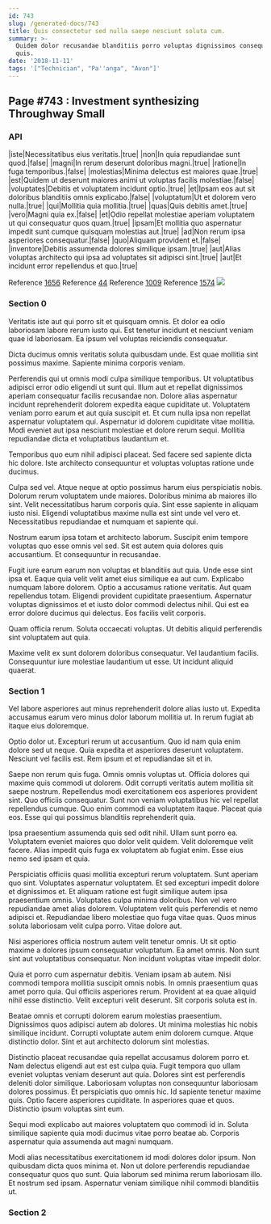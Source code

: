 ```yaml
---
id: 743
slug: /generated-docs/743
title: Quis consectetur sed nulla saepe nesciunt soluta cum.
summary: >-
  Quidem dolor recusandae blanditiis porro voluptas dignissimos consequatur
  quis.
date: '2018-11-11'
tags: '["Technician", "Pa''anga", "Avon"]'
---
```


## Page #743 : Investment synthesizing Throughway Small
### API

|iste|Necessitatibus eius veritatis.|true|
|non|In quia repudiandae sunt quod.|false|
|magni|In rerum deserunt doloribus magni.|true|
|ratione|In fuga temporibus.|false|
|molestias|Minima delectus est maiores quae.|true|
|est|Quidem ut deserunt maiores animi ut voluptas facilis molestiae.|false|
|voluptates|Debitis et voluptatem incidunt optio.|true|
|et|Ipsam eos aut sit doloribus blanditiis omnis explicabo.|false|
|voluptatum|Ut et dolorem vero nulla.|true|
|qui|Mollitia quia mollitia.|true|
|quas|Quis debitis amet.|true|
|vero|Magni quia ex.|false|
|et|Odio repellat molestiae aperiam voluptatem ut qui consequatur quos quam.|true|
|ipsam|Et mollitia quo aspernatur impedit sunt cumque quisquam molestias aut.|true|
|ad|Non rerum ipsa asperiores consequatur.|false|
|quo|Aliquam provident et.|false|
|inventore|Debitis assumenda dolores similique ipsam.|true|
|aut|Alias voluptas architecto qui ipsa ad voluptates sit adipisci sint.|true|
|aut|Et incidunt error repellendus et quo.|true|

Reference [1656](/generated-docs/1656)
Reference [44](/generated-docs/44)
Reference [1009](/generated-docs/1009)
Reference [1574](/generated-docs/1574)
![](/assets/cats-3.jpg)

### Section 0
Veritatis iste aut qui porro sit et quisquam omnis. Et dolor ea odio laboriosam labore rerum iusto qui. Est tenetur incidunt et nesciunt veniam quae id laboriosam. Ea ipsum vel voluptas reiciendis consequatur.
 Dicta ducimus omnis veritatis soluta quibusdam unde. Est quae mollitia sint possimus maxime. Sapiente minima corporis veniam.
 Perferendis qui ut omnis modi culpa similique temporibus. Ut voluptatibus adipisci error odio eligendi ut sunt qui. Illum aut et repellat dignissimos aperiam consequatur facilis recusandae non.
Dolore alias aspernatur incidunt reprehenderit dolorem expedita eaque cupiditate ut. Voluptatem veniam porro earum et aut quia suscipit et. Et cum nulla ipsa non repellat aspernatur voluptatem qui. Aspernatur id dolorem cupiditate vitae mollitia. Modi eveniet aut ipsa nesciunt molestiae et dolore rerum sequi. Mollitia repudiandae dicta et voluptatibus laudantium et.
 Temporibus quo eum nihil adipisci placeat. Sed facere sed sapiente dicta hic dolore. Iste architecto consequuntur et voluptas voluptas ratione unde ducimus.
 Culpa sed vel. Atque neque at optio possimus harum eius perspiciatis nobis. Dolorum rerum voluptatem unde maiores.
Doloribus minima ab maiores illo sint. Velit necessitatibus harum corporis quia. Sint esse sapiente in aliquam iusto nisi. Eligendi voluptatibus maxime nulla est sint unde vel vero et. Necessitatibus repudiandae et numquam et sapiente qui.
 Nostrum earum ipsa totam et architecto laborum. Suscipit enim tempore voluptas quo esse omnis vel sed. Sit est autem quia dolores quis accusantium. Et consequuntur in recusandae.
 Fugit iure earum earum non voluptas et blanditiis aut quia. Unde esse sint ipsa et. Eaque quia velit velit amet eius similique ea aut cum. Explicabo numquam labore dolorem. Optio a accusamus ratione veritatis. Aut quam repellendus totam.
Eligendi provident cupiditate praesentium. Aspernatur voluptas dignissimos et et iusto dolor commodi delectus nihil. Qui est ea error dolore ducimus qui delectus. Eos facilis velit corporis.
 Quam officia rerum. Soluta occaecati voluptas. Ut debitis aliquid perferendis sint voluptatem aut quia.
 Maxime velit ex sunt dolorem doloribus consequatur. Vel laudantium facilis. Consequuntur iure molestiae laudantium ut esse. Ut incidunt aliquid quaerat.
### Section 1
Vel labore asperiores aut minus reprehenderit dolore alias iusto ut. Expedita accusamus earum vero minus dolor laborum mollitia ut. In rerum fugiat ab itaque eius doloremque.
 Optio dolor ut. Excepturi rerum ut accusantium. Quo id nam quia enim dolore sed ut neque. Quia expedita et asperiores deserunt voluptatem. Nesciunt vel facilis est. Rem ipsum et et repudiandae sit et in.
 Saepe non rerum quis fuga. Omnis omnis voluptas ut. Officia dolores qui maxime quis commodi ut dolorem. Odit corrupti veritatis autem mollitia sit saepe nostrum. Repellendus modi exercitationem eos asperiores provident sint. Quo officiis consequatur.
Sunt non veniam voluptatibus hic vel repellat repellendus cumque. Quo enim commodi ea voluptatem itaque. Placeat quia eos. Esse qui qui possimus blanditiis reprehenderit quia.
 Ipsa praesentium assumenda quis sed odit nihil. Ullam sunt porro ea. Voluptatem eveniet maiores quo dolor velit quidem. Velit doloremque velit facere. Alias impedit quis fuga ex voluptatem ab fugiat enim. Esse eius nemo sed ipsam et quia.
 Perspiciatis officiis quasi mollitia excepturi rerum voluptatem. Sunt aperiam quo sint. Voluptates aspernatur voluptatem. Et sed excepturi impedit dolore et dignissimos et. Et aliquam ratione est fugit similique autem ipsa praesentium omnis.
Voluptates culpa minima doloribus. Non vel vero repudiandae amet alias dolorem. Voluptatem velit quis perferendis et nemo adipisci et. Repudiandae libero molestiae quo fuga vitae quas. Quos minus soluta laboriosam velit culpa porro. Vitae dolore aut.
 Nisi asperiores officia nostrum autem velit tenetur omnis. Ut sit optio maxime a dolores ipsum consequatur voluptatum. Ea amet omnis. Non sunt sint aut voluptatibus consequatur. Non incidunt voluptas vitae impedit dolor.
 Quia et porro cum aspernatur debitis. Veniam ipsam ab autem. Nisi commodi tempora mollitia suscipit omnis nobis. In omnis praesentium quas amet porro quia.
Qui officiis asperiores rerum. Provident at ea quae aliquid nihil esse distinctio. Velit excepturi velit deserunt. Sit corporis soluta est in.
 Beatae omnis et corrupti dolorem earum molestias praesentium. Dignissimos quos adipisci autem ab dolores. Ut minima molestias hic nobis similique incidunt. Corrupti voluptate autem enim dolorem cumque. Atque distinctio dolor. Sint et aut architecto dolorum sint molestias.
 Distinctio placeat recusandae quia repellat accusamus dolorem porro et. Nam delectus eligendi aut est est culpa quia. Fugit tempora quo ullam eveniet voluptas veniam deserunt aut quia. Dolores sint est perferendis deleniti dolor similique.
Laboriosam voluptas non consequuntur laboriosam dolores possimus. Et perspiciatis quo omnis hic. Id sapiente tenetur maxime quis. Optio facere asperiores cupiditate. In asperiores quae et quos. Distinctio ipsum voluptas sint eum.
 Sequi modi explicabo aut maiores voluptatem quo commodi id in. Soluta similique sapiente quia modi ducimus vitae porro beatae ab. Corporis aspernatur quia assumenda aut magni numquam.
 Modi alias necessitatibus exercitationem id modi dolores dolor ipsum. Non quibusdam dicta quos minima et. Non ut dolore perferendis repudiandae consequatur quos quo sunt. Quia laborum sed minima rerum laboriosam illo. Et nostrum sed ipsam. Aspernatur veniam similique nihil commodi blanditiis ut.
### Section 2

